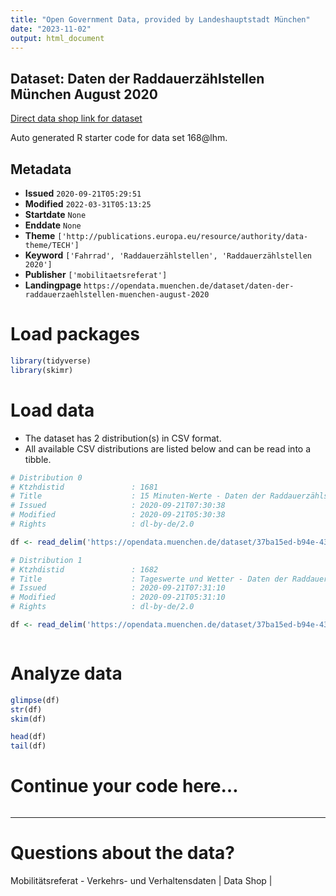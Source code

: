 ```yaml
---
title: "Open Government Data, provided by Landeshauptstadt München"
date: "2023-11-02"
output: html_document
---
```


## Dataset: Daten der Raddauerzählstellen München August 2020

[Direct data shop link for dataset](https://opendata.muenchen.de/dataset/daten-der-raddauerzaehlstellen-muenchen-august-2020)

Auto generated R starter code for data set 168@lhm.

## Metadata

- **Issued** `2020-09-21T05:29:51`
- **Modified** `2022-03-31T05:13:25`
- **Startdate** `None`
- **Enddate** `None`
- **Theme** `['http://publications.europa.eu/resource/authority/data-theme/TECH']`
- **Keyword** `['Fahrrad', 'Raddauerzählstellen', 'Raddauerzählstellen 2020']`
- **Publisher** `['mobilitaetsreferat']`
- **Landingpage** `https://opendata.muenchen.de/dataset/daten-der-raddauerzaehlstellen-muenchen-august-2020`


# Load packages

```r

library(tidyverse)
library(skimr)

```

# Load data

-   The dataset has 2 distribution(s) in CSV format.
-   All available CSV distributions are listed below and can be read into a tibble.

```r

# Distribution 0
# Ktzhdistid               : 1681
# Title                    : 15 Minuten-Werte - Daten der Raddauerzählstellen München August 2020
# Issued                   : 2020-09-21T07:30:38
# Modified                 : 2020-09-21T05:30:38
# Rights                   : dl-by-de/2.0

df <- read_delim('https://opendata.muenchen.de/dataset/37ba15ed-b94e-43dc-8ca0-5c2f107a38d3/resource/b9fa9fcd-3267-44b9-ae4a-2b143c4304d1/download/rad20200815min.csv')

# Distribution 1
# Ktzhdistid               : 1682
# Title                    : Tageswerte und Wetter - Daten der Raddauerzählstellen München August 2020
# Issued                   : 2020-09-21T07:31:10
# Modified                 : 2020-09-21T05:31:10
# Rights                   : dl-by-de/2.0

df <- read_delim('https://opendata.muenchen.de/dataset/37ba15ed-b94e-43dc-8ca0-5c2f107a38d3/resource/8110cc37-fee3-4992-ab1f-5552b6c8752f/download/rad202008tage.csv')



```

# Analyze data

```r

glimpse(df)
str(df)
skim(df)

head(df)
tail(df)

```

# Continue your code here...

```r

```

------------------------------------------------------------------------

# Questions about the data?

Mobilitätsreferat - Verkehrs- und Verhaltensdaten | Data Shop | 
